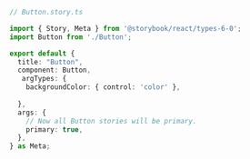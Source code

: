 ```ts
// Button.story.ts

import { Story, Meta } from '@storybook/react/types-6-0';
import Button from './Button';

export default {
  title: "Button",
  component: Button,
   argTypes: {
    backgroundColor: { control: 'color' },
  
  },
  args: {
    // Now all Button stories will be primary.
    primary: true,
  },
} as Meta;

```